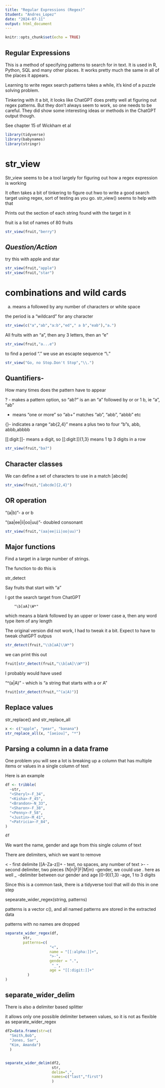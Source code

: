 ---
title: "Regular Expressions (Regex)"
Student: "Andres_Lopez" 
date: "2024-07-11"
output: html_document
---

```{r setup, include=FALSE}
knitr::opts_chunk$set(echo = TRUE)
```

## Regular Expressions

This is a method of specifying patterns to search for in text.  It is used in
R, Python, SQL and many other places.   It works pretty much the same in all of
the places it appears.

Learning to write regex search patterns takes a while, it's kind of a puzzle 
solving problem.

Tinkering with it a bit,  it looks like ChatGPT does pretty well at figuring out
regex patterns.  But they don't always seem to work, so one needs to be careful.
They did show some interesting ideas or methods in the ChatGPT output though.

See chapter 15 of Wickham et al

```{R}
library(tidyverse)
library(babynames)
library(stringr)

```

# str_view

Str_view seems to be a tool largely for figuring out how a regex expression is working

It often takes a bit of tinkering to figure out hwo to write a good search target
using regex,  sort of testing as you go.  str_view() seems to help with that

Prints out the section of each string found with the target in it

fruit is a list of names of 80 fruits

```{R}
str_view(fruit,"berry")
```

## *Question/Action*

try this with apple and star
```{R}
str_view(fruit,"apple")
str_view(fruit,"star")
```

# combinations and wild cards

a.  means a followed by any number of characters or white space

the period is a "wildcard" for any character

```{R}
str_view(c("a","ab","a:b","ed"," a b","eab"),"a.")
```
All fruits with an "a", then any 3 letters, then an "e"

```{R}
str_view(fruit,"a...e")
```

to find a period "." we use an escapte sequence "\\."

```{R}
str_view("Go, no Stop.Don't Stop","\\.")
```

## Quantifiers-

How many times does the pattern have to appear

? - makes a pattern option,  so "ab?" is an an "a" followed by or or 1 b,  ie "a", "ab"

+ means "one or more"  so "ab+" matches   "ab", "abb", "abbb"  etc

{}- indicates a range "ab{2,4}" means a plus two to four "b"s,  abb, abbb,abbbb

[[:digit:]]- means a digit,  so [[:digit:]]{1,3}  means 1 tp 3 digits in a row

```{R}
str_view(fruit,"ba?")

```
## Character classes

We can define a set of characters to use in a match
[abcde]

```{R}
str_view(fruit,"[abcde]{2,4}")
```
## OR operation

"(a|b)"- a or b

"(aa|ee|ii|oo|uu)"- doubled consonant

```{R}
str_view(fruit,"(aa|ee|ii|oo|uu)")
```
## Major functions

Find a target in a large number of strings.

The function to do this is

  str_detect

Say fruits that start with "a"

I got the search target from ChatGPT

        "\b[aA]\W*"

which means a blank \b,   followed by an upper or lower case a, then any word type item
of any length

The original version did not work, I had to tweak it a bit.   Expect to have to
tweak chatGPT outpus

```{R}
str_detect(fruit,"\\b[aA]\\W*")
```

we can print this out

```{R}
fruit[str_detect(fruit,"\\b[aA]\\W*")]
```
I probably would have used

"^(a|A)" -  which is "a string that starts with a or A"

```{R}
fruit[str_detect(fruit,"^(a|A)")]
```


## Replace values

str_replace() and str_replace_all

```{R}
x <- c("apple", "pear", "banana")
str_replace_all(x, "[aeiou]", "*")
```

## Parsing a column in a data frame

One problem you will see a lot is breaking up a column that has multiple
items or values in a single column of text


Here is an example

```{R}
df <- tribble(
  ~str,
  "<Sheryl>-F_34",
  "<Kisha>-F_45", 
  "<Brandon>-N_33",
  "<Sharon>-F_38", 
  "<Penny>-F_58",
  "<Justin>-M_41", 
  "<Patricia>-F_84", 
)

```

```{R}
df
```

We want the name, gender and age from this single column of text

There are delimiters, which we want to remove

<              - first delimite
[[A-Za-z]]+    - text, no spaces, any number of text
>-            -second delimiter, two pieces
(N|n|F|F|M|m)   -gender,  we could use . here as well
_               -delimiter between our gender and age
[0-9]{1,3}       -age,  1 to 3 digits

Since this is a common task, there is a tidyverse tool that will do this
in one step

sepearate_wider_regex(string, patterns)

patterns is a vector c(),  and all named patterns are stored in the extracted
data

patterns with no names are dropped

```{R}

separate_wider_regex(df,
        str,
        patterns=c(
                    "<", 
                    name = "[[:alpha:]]+", 
                    ">-",
                    gender = ".",
                     "_",
                    age = "[[:digit:]]+"
          )
)
```


## separate_wider_delim

There is also a delimiter based splitter

it allows only one possible delimiter between values,  so it is not as
flexible as separate_wider_regex

```{R}

df2=data.frame(str=c(
  "Smith,Bob",
  "Jones, Sar",
  "Kim, Amanda")
  )


separate_wider_delim(df2,
                     str,
                     delim=",",
                     names=c("last","first")
                     )

```

